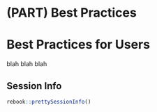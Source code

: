 # (PART) Best Practices {-}

# Best Practices for Users {#best-practices-users}

blah blah blah

## Session Info {-}

```r
rebook::prettySessionInfo()
```